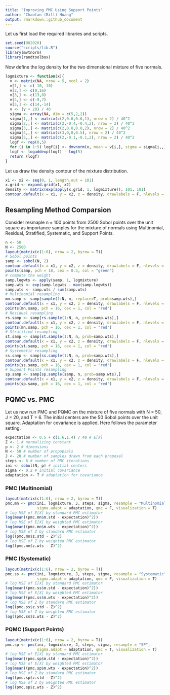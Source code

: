 ```yaml
---
title: "Improving PMC Using Support Points"
author: "Chaofan (Bill) Huang"
output: rmarkdown::github_document
---
```


Let us first load the required libraries and scripts.

```r
set.seed(082020)
source("scripts/lib.R")
library(mvtnorm)
library(randtoolbox)
```

Now define the log density for the two dimensional mixture of five normals.

```r
logmixture <- function(x){
  v <- matrix(NA, nrow = 5, ncol = 2)
  v[1,] <- c(-10,-10)
  v[2,] <- c(0,16)
  v[3,] <- c(13,8)
  v[4,] <- c(-9,7)
  v[5,] <- c(14,-14)
  v <- (v + 20) / 40
  sigma <- array(NA, dim = c(5,2,2))
  sigma[1,,] <- matrix(c(2,0.6,0.6,1), nrow = 2) / 40^2
  sigma[2,,] <- matrix(c(2,-0.4,-0.4,2), nrow = 2) / 40^2
  sigma[3,,] <- matrix(c(2,0.8,0.8,2), nrow = 2) / 40^2
  sigma[4,,] <- matrix(c(3,0,0,0.5), nrow = 2) / 40^2
  sigma[5,,] <- matrix(c(2,-0.1,-0.1,2), nrow = 2) / 40^2
  logf <- rep(0,5)
  for (i in 1:5) logf[i] <- dmvnorm(x, mean = v[i,], sigma = sigma[i,,], log = T)
  logf <- logaddexp(logf) - log(5)
  return (logf)
}
```

Let us draw the density contour of the mixture distribution.

```r
x1 <- x2 <- seq(0, 1, length.out = 101)
x.grid <- expand.grid(x1, x2)
density <- matrix(exp(apply(x.grid, 1, logmixture)), 101, 101)
contour.default(x = x1, y = x2, z = density, drawlabels = F, nlevels = 15)
```

## Resampling Method Comparsion
Consider resmaple n = 100 points from 2500 Sobol points over the unit square as importance samples for the mixture of normals using Multinomial, Residual, Stratified, Systematic, and Support Points.

```r
n <- 50
N <- 2500
layout(matrix(c(1:6), nrow = 2, byrow = T))
# Sobol points
samp <- sobol(N, 2)
contour.default(x = x1, y = x2, z = density, drawlabels = F, nlevels = 15, main = "Sobol")
points(samp, pch = 18, cex = 0.5, col = "green")
# compute the weight
samp.logwts <- apply(samp, 1, logmixture)
samp.wts <- exp(samp.logwts - max(samp.logwts))
samp.wts <- samp.wts / sum(samp.wts)
# Multinomial resampling
mn.samp <- samp[sample(1:N, n, replace=T, prob=samp.wts),]
contour.default(x = x1, y = x2, z = density, drawlabels = F, nlevels = 15, main = "Multinomial")
points(mn.samp, pch = 16, cex = 1, col = "red")
# Residual resampling
rs.samp <- samp[rs.sample(1:N, n, prob=samp.wts),]
contour.default(x = x1, y = x2, z = density, drawlabels = F, nlevels = 15, main = "Residual")
points(mn.samp, pch = 16, cex = 1, col = "red")
# Stratified resampling
st.samp <- samp[st.sample(1:N, n, prob=samp.wts),]
contour.default(x = x1, y = x2, z = density, drawlabels = F, nlevels = 15, main = "Stratified")
points(st.samp, pch = 16, cex = 1, col = "red")
# Systematic resampling
ss.samp <- samp[ss.sample(1:N, n, prob=samp.wts),]
contour.default(x = x1, y = x2, z = density, drawlabels = F, nlevels = 15, main = "Systematic")
points(ss.samp, pch = 16, cex = 1, col = "red")
# Support Points resampling
sp.samp <- samp[sp.sample(samp, n, prob=samp.wts),]
contour.default(x = x1, y = x2, z = density, drawlabels = F, nlevels = 15, main = "SP")
points(sp.samp, pch = 16, cex = 1, col = "red")
```

## PQMC vs. PMC

Let us now run PMC and PQMC on the mixture of five normals with N = 50, J = 20, and T = 6. The initial centers are the 50 Sobol points over the unit square. Adaptation for covariance is applied. Here follows the parameter setting.

```r
expectation <- 0.5 + c(1.6,1.4) / 40 # E[X]
Z <- 1 # normalizing constant
p <- 2 # dimensions
N <- 50 # number of propopsals
J <- 20 # number of samples drawn from each proposal
steps <- 6 # number of PMC iterations
ini <- sobol(N, p) # initial centers
sigma <- 0.2 # initial covariance
adaptation <- T # adaptation for covariance
```

### PMC (Multinomial)
```r
layout(matrix(c(1:6), nrow = 2, byrow = T))
pmc.mn <- pmc(ini, logmixture, J, steps, sigma, resample = "Multinomial",
              sigma.adapt = adaptation, qmc = F, visualization = T)
# log MSE of E[X] by standard PMC estimator
log(mean((pmc.mn$m.std - expectation)^2))
# log MSE of E[X] by weighted PMC estimator
log(mean((pmc.mn$m.wts - expectation)^2))
# log MSE of Z by standard PMC estimator
log((pmc.mn$z.std - Z)^2)
# log MSE of Z by weighted PMC estimator
log((pmc.mn$z.wts - Z)^2)
```

### PMC (Systematic)
```r
layout(matrix(c(1:6), nrow = 2, byrow = T))
pmc.ss <- pmc(ini, logmixture, J, steps, sigma, resample = "Systematic",
              sigma.adapt = adaptation, qmc = F, visualization = T)
# log MSE of E[X] by standard PMC estimator
log(mean((pmc.ss$m.std - expectation)^2))
# log MSE of E[X] by weighted PMC estimator
log(mean((pmc.ss$m.wts - expectation)^2))
# log MSE of Z by standard PMC estimator
log((pmc.ss$z.std - Z)^2)
# log MSE of Z by weighted PMC estimator
log((pmc.ss$z.wts - Z)^2)
```

### PQMC (Support Points)
```r
layout(matrix(c(1:6), nrow = 2, byrow = T))
pmc.sp <- pmc(ini, logmixture, J, steps, sigma, resample = "SP",
              sigma.adapt = adaptation, qmc = T, visualization = T)
# log MSE of E[X] by standard PMC estimator
log(mean((pmc.sp$m.std - expectation)^2))
# log MSE of E[X] by weighted PMC estimator
log(mean((pmc.sp$m.wts - expectation)^2))
# log MSE of Z by standard PMC estimator
log((pmc.sp$z.std - Z)^2)
# log MSE of Z by weighted PMC estimator
log((pmc.sp$z.wts - Z)^2)
```


